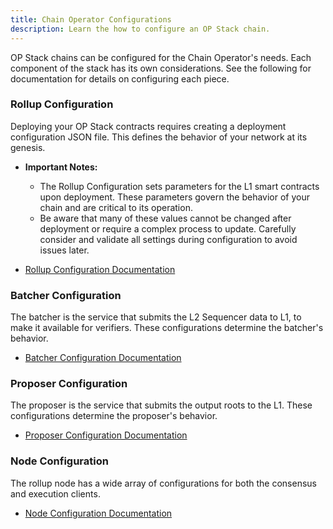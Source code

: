 ```yaml
---
title: Chain Operator Configurations
description: Learn the how to configure an OP Stack chain.
---
```

OP Stack chains can be configured for the Chain Operator's needs. Each  
component of the stack has its own considerations. See the following for 
documentation for details on configuring each piece.

<Steps>

  <h3>Rollup Configuration</h3>
  
  Deploying your OP Stack contracts requires creating a deployment configuration
  JSON file. This defines the behavior of your network at its genesis.
  *   **Important Notes:**
      *   The Rollup Configuration sets parameters for the L1 smart contracts upon deployment. These parameters govern the behavior of your chain and are critical to its operation.
      *   Be aware that many of these values cannot be changed after deployment or require a complex process to update.
          Carefully consider and validate all settings during configuration to avoid issues later.

  *   [Rollup Configuration Documentation](/operators/chain-operators/configuration/rollup)

  <h3>Batcher Configuration</h3>

  The batcher is the service that submits the L2 Sequencer data to L1, to make
  it available for verifiers. These configurations determine the batcher's 
  behavior.

  *   [Batcher Configuration Documentation](/operators/chain-operators/configuration/batcher)

  <h3>Proposer Configuration</h3>

  The proposer is the service that submits the output roots to the L1. These
  configurations determine the proposer's behavior.

  *   [Proposer Configuration Documentation](/operators/chain-operators/configuration/proposer)

  <h3>Node Configuration</h3>

  The rollup node has a wide array of configurations for both the consensus and
  execution clients.

  *   [Node Configuration Documentation](/operators/node-operators/configuration/base-config)

</Steps>


